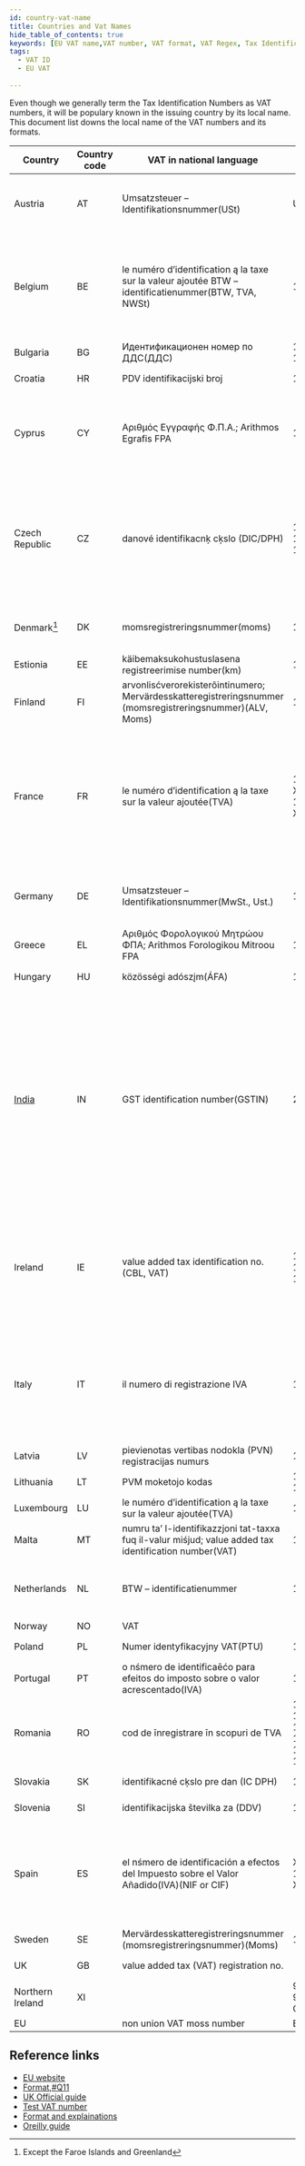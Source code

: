 ```yaml
---
id: country-vat-name
title: Countries and Vat Names
hide_table_of_contents: true
keywords: [EU VAT name,VAT number, VAT format, VAT Regex, Tax Identification number local name]
tags:
  - VAT ID
  - EU VAT
 
---
```

Even though we generally term the Tax Identification Numbers as VAT numbers, it will be populary known in the issuing country by its local name. This document list downs the local name of the VAT numbers and its formats.   

<style>
table {
  font-size=="13px"
}
</style>

|Country|Country code|VAT in national language|Stucture|Format|Regex|Remarks|
|--|--|--|--|--|--|--|
|Austria|AT|Umsatzsteuer – Identifikationsnummer(USt)|U12345678|9 characters. The first character is always ‘U’|`(U\d{8}$)/i)`| |
|Belgium|BE|le numéro d’identification ą la taxe sur la valeur ajoutée BTW – identificatienummer(BTW, TVA, NWSt)|1234567890|10 characters. Prefix with zero ‘0’ if the customer provides a 9 digit VAT number|`(\d{10}$)/i)`| |
|Bulgaria|BG|Идентификационен номер по ДДС(ДДС)|123456789, 1234567890|9 or 10 characters.|`(\d{9,10}$)/i)`| |
|Croatia |HR|PDV identifikacijski broj|12345678901|11 characters|`(\d{11}$)/i)`| |
|Cyprus|CY|Αριθμός Εγγραφής Φ.Π.Α.; Arithmos Egrafis FPA|12345678X|9 characters. The last character must always be a letter. |`([0-5\|9]\d{7}[A-Z]$)/i)`| |
|Czech Republic|CZ|danové identifikacnķ cķslo (DIC/DPH)|12345678, 123456789, 1234567890|8, 9 or 10 characters. If more than 10 characters are provided delete the first 3 as these are a tax code.|`(\d{8,10})?$/i)`| |
|Denmark[^1]|DK|momsregistreringsnummer(moms)|12345678|8 characters.|`(\d{8}$)/i)`|Except the Faroe Islands and Greenland |
|Estionia|EE|käibemaksukohustuslasena registreerimise number(km)|123456789|9 characters.|`(10\d{7}$)/i)`| |
|Finland|FI|arvonlisćverorekisterõintinumero; Mervärdesskatteregistreringsnummer (momsregistreringsnummer)(ALV, Moms)|12345678|8 characters.|`(\d{8}$)/i)`|Excluding the Åland Islands|
|France|FR|le numéro d’identification ą la taxe sur la valeur ajoutée(TVA)|12345678901, X1234567890, 1X123456789, XX123456789|11 characters. May include alphabetical characters (any except O or I) as first or second or first and second characters.|`([0-9A-Z]{2}[0-9]{9}$)/i)`|Including Monaco but excluding Guadeloupe, Martinique, Réunion, St Pierre and Miquelon, and French Guiana|"
|Germany|DE|Umsatzsteuer – Identifikationsnummer(MwSt., Ust.)|123456789|9 characters.|`([1-9]\d{8}$)/i)`|Except Büsingen and the Isle of Heligoland|
|Greece|EL|Αριθμός Φορολογικού Μητρώου ΦΠΑ; Arithmos Forologikou Mitroou FPA|123456789|9 characters.|`(\d{9}$)/i)`| |
|Hungary|HU|közösségi adószįm(ÁFA)|12345678|8 characters.|`(\d{8}$)/i)`| |
|[India](/docs/country/India/)|IN|GST identification number(GSTIN)| 24AAACC1206D1ZM |15 characters. The first 2 digits of the GSTIN is the State code, next 10 digits are the PAN of the legal entity, the next two digits are for entity code, and the last digit is check sum number. |`\d{2}[A-Z]{5}\d{4}[A-Z]{1}[A-Z\d]{1}[Z]{1}[A-Z\d]{1} `|  |
|Ireland|IE|value added tax identification no.(CBL, VAT)|1234567X, 1X23456X, 1234567XX|8 or 9 characters. Includes one or two alphabetical characters (last, or second and last, or last 2).|`([0-9A-Z\*\+]{7}[A-Z]{1,2}$)/i)`| |"
|Italy|IT|il numero di registrazione IVA|12345678901|11 characters.|`(\d{11}$)/i)`|Except the communes of Livigno and Campione d’Italia and the Italian waters of Lake Lugano|
|Latvia|LV|pievienotas vertibas nodokla (PVN) registracijas numurs|12345678901|11 characters.|`(\d{11}$)/i)`| |
|Lithuania|LT|PVM moketojo kodas|123456789, 123456789012|9 or 12 characters.|`(\d{9}$\|\d{12}$)/i)`| |
|Luxembourg|LU|le numéro d’identification ą la taxe sur la valeur ajoutée(TVA)|12345678|8 characters.|`(\d{8}$)/i)`|  |
|Malta|MT|numru ta’ l-identifikazzjoni tat-taxxa fuq il-valur miśjud; value added tax identification number(VAT)|12345678|8 characters.|`([1-9]\d{7}$)/i)`||
|Netherlands|NL|BTW – identificatienummer|123456789B01|12 characters. The tenth character is always B.|`(\d{9}B\d{2}$)/i)`| |"
|Norway|NO|VAT| | |`(\d{9}$)/i)`| |
|Poland|PL|Numer identyfikacyjny VAT(PTU)|1234567890|10 characters|`(\d{10}$)/i)`| |
|Portugal|PT|o nśmero de identificaēćo para efeitos do imposto sobre o valor acrescentado(IVA)|123456789|9 characters.|`(\d{9}$)/i)`|Including the Azores and Madeira|
|Romania|RO|cod de īnregistrare īn scopuri de TVA|12, 123, 1234, 12345, 123456, 1234567, 12345678, 123456789, 1234567890|From 2 to 10 characters.|`([1-9]\d{1,9}$)/i)`| |
|Slovakia|SK|identifikacné cķslo pre dan (IC DPH)|1234567890|10 characters|`([1-9]\d[(2-4)\|(6-9)]\d{7}$)/i)`| |
|Slovenia|SI|identifikacijska številka za (DDV)|12345678|8 characters|`([1-9]\d{7}$)/i)`| |
|Spain|ES|el nśmero de identificación a efectos del Impuesto sobre el Valor Añadido(IVA)(NIF or CIF)|X12345678, 12345678X, X1234567X|9 characters. Includes one or two alphabetical characters (first or last or first and last).|`([0-9A-Z][0-9]{7}[0-9A-Z]$)/i)`|Including the Balearic Islands but excluding Ceuta, Melilla and the Canary Islands|
|Sweden|SE|Mervärdesskatteregistreringsnummer (momsregistreringsnummer)(Moms)|123456789012|12 characters|`(\d{10}01$)/i)`| |
|UK|GB|value added tax (VAT) registration no.| | |`(?:[0-9]{12}\|[0-9]{9}|(?:GD|HA)[0-9]{3})$)/i)`||
|Northern Ireland|XI| |999999999, 999999999999, GD999, HA999| |` `| |
|EU||non union VAT moss number|EUxxxyyyyyz| | | 

[^1]: Except the Faroe Islands and Greenland

## Reference links
* [EU website](https://taxation-customs.ec.europa.eu/system/files/2016-09/vat_in_ec_annexii.pdf)
* [Format,#Q11](https://ec.europa.eu/taxation_customs/vies/#/faq)
* [UK Official guide](https://www.gov.uk/guidance/vat-eu-country-codes-vat-numbers-and-vat-in-other-languages)
* [Test VAT number](https://web.archive.org/web/20170727163017/http://www.braemoor.co.uk/software/vattest.php)
* [Format and explainations](https://euipo.europa.eu/tunnel-web/secure/webdav/guest/document_library/Documents/COSME/VAT%20numbers%20EU.pdf)
* [Oreilly guide](https://www.oreilly.com/library/view/regular-expressions-cookbook/9781449327453/ch04s21.html)



